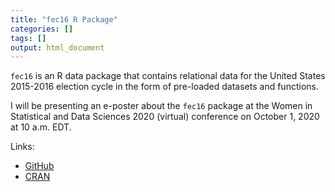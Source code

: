 ```yaml
---
title: "fec16 R Package"
categories: []
tags: []
output: html_document
---
```


`fec16` is an R data package that contains relational data for the United States 2015-2016 election cycle in the form of  pre-loaded datasets and functions.

I will be presenting an e-poster about the `fec16` package at the Women in Statistical and Data Sciences 2020 (virtual) conference on October 1, 2020 at 10 a.m. EDT.

Links:

- [GitHub](https://github.com/baumer-lab/fec16) 
- [CRAN](https://CRAN.R-project.org/package=fec16)  


